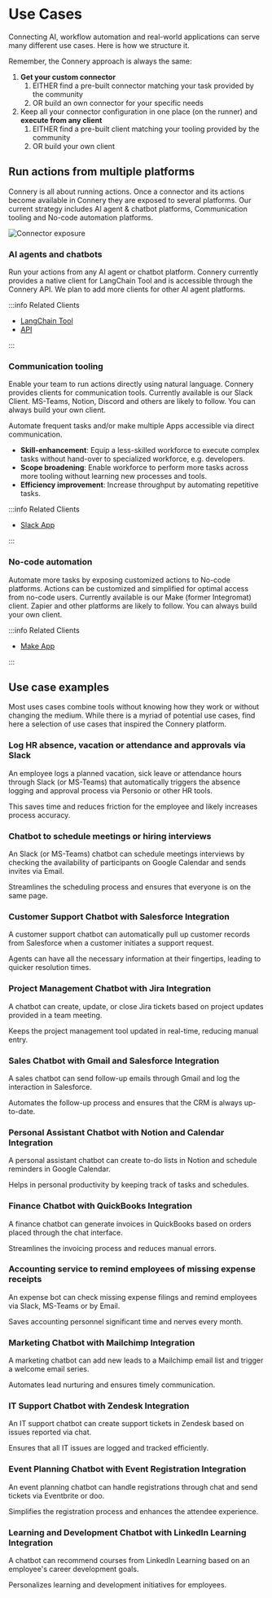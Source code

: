# Use Cases

Connecting AI, workflow automation and real-world applications can serve many different use cases. Here is how we structure it.

Remember, the Connery approach is always the same:

1. **Get your custom connector**
   1. EITHER find a pre-built connector matching your task provided by the community
   2. OR build an own connector for your specific needs
2. Keep all your connector configuration in one place (on the runner) and **execute from any client**
   1. EITHER find a pre-built client matching your tooling provided by the community
   2. OR build your own client

## Run actions from multiple platforms

Connery is all about running actions. Once a connector and its actions become available in Connery they are exposed to several platforms. Our current strategy includes AI agent & chatbot platforms, Communication tooling and No-code automation platforms.

![Connector exposure](/img/connector-exposure.png)

### AI agents and chatbots

Run your actions from any AI agent or chatbot platform. Connery currently provides a native client for LangChain Tool and is accessible through the Connery API. We plan to add more clients for other AI agent platforms.

:::info Related Clients

- [LangChain Tool](/docs/native-clients/langchain.mdx)
- [API](/docs/native-clients/api.mdx)

:::

### Communication tooling

Enable your team to run actions directly using natural language. Connery provides clients for communication tools. Currently available is our Slack Client. MS-Teams, Notion, Discord and others are likely to follow. You can always build your own client.

Automate frequent tasks and/or make multiple Apps accessible via direct communication.

- **Skill-enhancement**: Equip a less-skilled workforce to execute complex tasks without hand-over to specialized workforce, e.g. developers.
- **Scope broadening**: Enable workforce to perform more tasks across more tooling without learning new processes and tools.
- **Efficiency improvement**: Increase throughput by automating repetitive tasks.

:::info Related Clients

- [Slack App](/docs/native-clients/slack.mdx)

:::

### No-code automation

Automate more tasks by exposing customized actions to No-code platforms. Actions can be customized and simplified for optimal access from no-code users. Currently available is our Make (former Integromat) client. Zapier and other platforms are likely to follow. You can always build your own client.

:::info Related Clients

- [Make App](/docs/native-clients/make.mdx)

:::

## Use case examples

Most uses cases combine tools without knowing how they work or without changing the medium. While there is a myriad of potential use cases, find here a selection of use cases that inspired the Connery platform.

### Log HR absence, vacation or attendance and approvals via Slack

An employee logs a planned vacation, sick leave or attendance hours through Slack (or MS-Teams) that automatically triggers the absence logging and approval process via Personio or other HR tools.

This saves time and reduces friction for the employee and likely increases process accuracy.

### Chatbot to schedule meetings or hiring interviews

An Slack (or MS-Teams) chatbot can schedule meetings interviews by checking the availability of participants on Google Calendar and sends invites via Email.

Streamlines the scheduling process and ensures that everyone is on the same page.

### Customer Support Chatbot with Salesforce Integration

A customer support chatbot can automatically pull up customer records from Salesforce when a customer initiates a support request.

Agents can have all the necessary information at their fingertips, leading to quicker resolution times.

### Project Management Chatbot with Jira Integration

A chatbot can create, update, or close Jira tickets based on project updates provided in a team meeting.

Keeps the project management tool updated in real-time, reducing manual entry.

### Sales Chatbot with Gmail and Salesforce Integration

A sales chatbot can send follow-up emails through Gmail and log the interaction in Salesforce.

Automates the follow-up process and ensures that the CRM is always up-to-date.

### Personal Assistant Chatbot with Notion and Calendar Integration

A personal assistant chatbot can create to-do lists in Notion and schedule reminders in Google Calendar.

Helps in personal productivity by keeping track of tasks and schedules.

### Finance Chatbot with QuickBooks Integration

A finance chatbot can generate invoices in QuickBooks based on orders placed through the chat interface.

Streamlines the invoicing process and reduces manual errors.

### Accounting service to remind employees of missing expense receipts

An expense bot can check missing expense filings and remind employees via Slack, MS-Teams or by Email.

Saves accounting personnel significant time and nerves every month.

### Marketing Chatbot with Mailchimp Integration

A marketing chatbot can add new leads to a Mailchimp email list and trigger a welcome email series.

Automates lead nurturing and ensures timely communication.

### IT Support Chatbot with Zendesk Integration

An IT support chatbot can create support tickets in Zendesk based on issues reported via chat.

Ensures that all IT issues are logged and tracked efficiently.

### Event Planning Chatbot with Event Registration Integration

An event planning chatbot can handle registrations through chat and send tickets via Eventbrite or doo.

Simplifies the registration process and enhances the attendee experience.

### Learning and Development Chatbot with LinkedIn Learning Integration

A chatbot can recommend courses from LinkedIn Learning based on an employee's career development goals.

Personalizes learning and development initiatives for employees.
